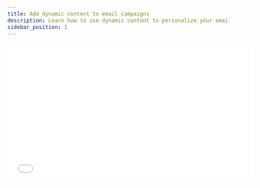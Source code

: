 ```yaml
---
title: Add dynamic content to email campaigns
description: Learn how to use dynamic content to personalize your email campaigns and improve their effectiveness.
sidebar_position: 1
---
```


<iframe 
  src="//www.youtube-nocookie.com/embed/2gKOo9ccenw" 
  width="560" 
  height="315" 
  frameBorder="0" 
  allowFullScreen=""
/>

You can use **dynamic content** to personalize your emails and improve the effectiveness of your campaigns.

### **How does dynamic content work?**

> Once your email is sent, the platform automatically replaces dynamic content with real information about your prospect/customer, products, and more depending on the content you chose. That means you only have to build one campaign, and the content in your emails will automatically be personalized!

To add dynamic content from the **Create Content** or **Edit Content** page:

> You can access the **Create Content** or **Edit Content** page by [creating a custom campaign](/marketing/marketing-campaigns/create-custom-campaigns) or [editing an existing campaign](/marketing/marketing-campaigns/edit-campaigns).

### **Add Dynamic Components to the Email Builder**

1. Navigate to **Partner Center > Marketing > Campaigns > Create Campaign > Name your new campaign > Create new email.**

2. From here, you can add Dynamic Components to your Subject Line and Inbox Preview Text. Once you have added a new block of text for the body of your email, you can also insert Dynamic Components:

![Dynamic component editor](/img/marketing/marketing-campaigns/dynamic-content/dynamic-component-editor.jpg)

### **Options for dynamic components include**

1. Account details
2. Partner details
3. Salesperson details 
4. Business App details 
5. Snapshot Report
6. Product details 

Once a category is selected, further options to add specific details will become available: 

![Dynamic component options](/img/marketing/marketing-campaigns/dynamic-content/dynamic-component-options.jpg)